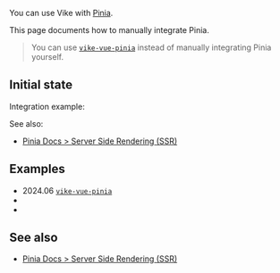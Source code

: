 
You can use Vike with [Pinia](https://pinia.vuejs.org).

This page documents how to manually integrate Pinia.

> You can use [`vike-vue-pinia`](https://github.com/vikejs/vike-vue/tree/main/packages/vike-vue-pinia) instead of manually integrating Pinia yourself.


## Initial state

<DataIntegrationIntro
  toolName="Pinia"
  toolType="store"
/>

Integration example:
<DataIntegrationStore toolName="Pinia" vue />

See also:
- [Pinia Docs > Server Side Rendering (SSR)](https://pinia.vuejs.org/ssr/)


## Examples

 - <ExampleTimestamp>2024.06</ExampleTimestamp> [`vike-vue-pinia`](https://github.com/vikejs/vike-vue/tree/main/packages/vike-vue-pinia)
 - <Example timestamp="2024.03" repo="IT4Change/boilerplate-frontend" />
 - <Example timestamp="2023.10" repo="brillout/vike-with-pinia" />


## See also

- [Pinia Docs > Server Side Rendering (SSR)](https://pinia.vuejs.org/ssr/)
